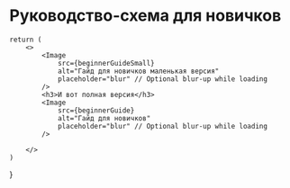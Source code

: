 # Руководство-схема для новичков



    return (
        <>
            <Image
                src={beginnerGuideSmall}
                alt="Гайд для новичков маленькая версия"
                placeholder="blur" // Optional blur-up while loading
            />
            <h3>И вот полная версия</h3>
            <Image
                src={beginnerGuide}
                alt="Гайд для новичков"
                placeholder="blur" // Optional blur-up while loading
            />

        </>
    )
}